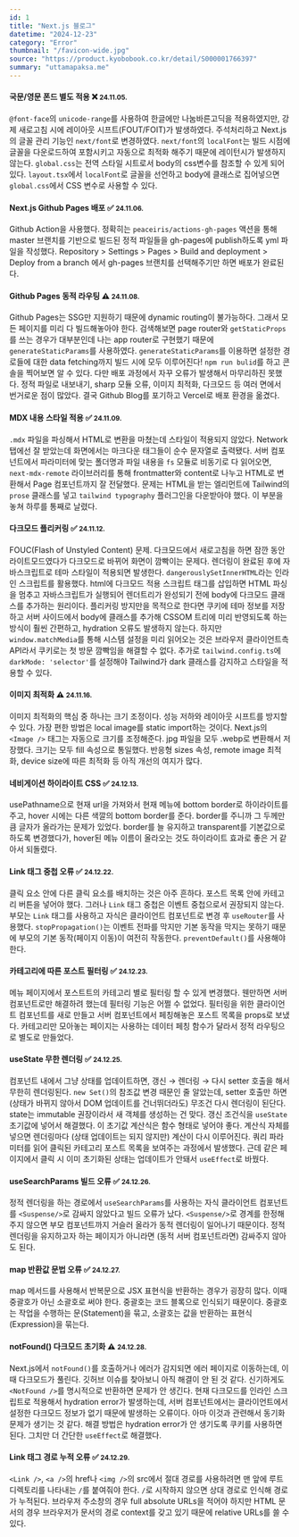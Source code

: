 ```yaml
---
id: 1
title: "Next.js 블로그"
datetime: "2024-12-23"
category: "Error"
thumbnail: "/favicon-wide.jpg"
source: "https://product.kyobobook.co.kr/detail/S000001766397"
summary: "uttamapaksa.me"
---
```


#### 국문/영문 폰드 별도 적용 ❌ <small className="text-gray-500">24.11.05.</small>
`@font-face`의 `unicode-range`를 사용하여 한글에만 나눔바른고딕을 적용하였지만, 강제 새로고침 시에 레이아웃 시프트(FOUT/FOIT)가 발생하였다. 주석처리하고 Next.js의 글꼴 관리 기능인 `next/font`로 변경하였다. `next/font`의 `localFont`는 빌드 시점에 글꼴을 다운로드하여 포함시키고 자동으로 최적화 해주기 때문에 레이턴시가 발생하지 않는다. `global.css`는 전역 스타일 시트로서 body의 css변수를 참조할 수 있게 되어있다. `layout.tsx`에서 `localFont`로 글꼴을 선언하고 body에 클래스로 집어넣으면 `global.css`에서 CSS 변수로 사용할 수 있다.
<br/>

#### Next.js Github Pages 배포 ✅ <small className="text-gray-500">24.11.06.</small>
Github Action을 사용했다. 정확히는 `peaceiris/actions-gh-pages` 액션을 통해 master 브랜치를 기반으로 빌드된 정적 파일들을 gh-pages에 publish하도록 yml 파일을 작성했다. Repository > Settings > Pages > Build and deployment > Deploy from a branch 에서 gh-pages 브랜치를 선택해주기만 하면 배포가 완료된다.
<br/>

#### Github Pages 동적 라우팅 ⚠️ <small className="text-gray-500">24.11.08.</small>
Github Pages는 SSG만 지원하기 때문에 dynamic routing이 불가능하다. 그래서 모든 페이지를 미리 다 빌드해놓아야 한다. 검색해보면 page router와 `getStaticProps`를 쓰는 경우가 대부분인데 나는 app router로 구현했기 때문에 `generateStaticParams`를 사용하였다. `generateStaticParams`를 이용하면 설정한 경로들에 대한 data fetching까지 빌드 시에 모두 이루어진다! `npm run bulid`를 하고 콘솔을 찍어보면 알 수 있다. 다만 배포 과정에서 자꾸 오류가 발생해서 마무리하진 못했다. 정적 파일로 내보내기, sharp 모듈 오류, 이미지 최적화, 다크모드 등 여러 면에서 번거로운 점이 많았다. 결국 Github Blog를 포기하고 Vercel로 배포 환경을 옮겼다.
<br/>

#### MDX 내용 스타일 적용 ✅ <small className="text-gray-500">24.11.09.</small>
`.mdx` 파일을 파싱해서 HTML로 변환을 마쳤는데 스타일이 적용되지 않았다. Network 탭에선 잘 받았는데 화면에서는 마크다운 태그들이 순수 문자열로 출력됐다. 서버 컴포넌트에서 파라미터에 맞는 폴더명과 파일 내용을 `fs` 모듈로 비동기로 다 읽어오면, `next-mdx-remote` 라이브러리를 통해 frontmatter와 content로 나누고 HTML로 변환해서 Page 컴포넌트까지 잘 전달했다. 문제는 HTML을 받는 엘리먼트에 Tailwind의 `prose` 클래스를 넣고 `tailwind typography` 플러그인을 다운받아야 했다. 이 부분을 놓쳐 하루를 통째로 날렸다.
<br/>

#### 다크모드 플리커링 ✅ <small className="text-gray-500">24.11.12.</small>
FOUC(Flash of Unstyled Content) 문제. 다크모드에서 새로고침을 하면 잠깐 동안 라이트모드였다가 다크모드로 바뀌어 화면이 깜빡이는 문제다. 렌더링이 완료된 후에 자바스크립트로 테마 스타일이 적용되면 발생한다. `dangerouslySetInnerHTML`라는 인라인 스크립트를 활용했다. html에 다크모드 적용 스크립트 태그를 삽입하면 HTML 파싱을 멈추고 자바스크립트가 실행되어 렌더트리가 완성되기 전에 body에 다크모드 클래스를 추가하는 원리이다. 플리커링 방지만을 목적으로 한다면 쿠키에 테마 정보를 저장하고 서버 사이드에서 body에 클래스를 추가해 CSSOM 트리에 미리 반영되도록 하는 방식이 훨씬 간편하고, hydration 오류도 발생하지 않는다. 하지만 `window.matchMedia`를 통해 시스템 설정을 미리 읽어오는 것은 브라우저 클라이언트측 API라서 쿠키로는 첫 방문 깜빡임을 해결할 수 없다. 추가로 `tailwind.config.ts`에 `darkMode: 'selector'`를 설정해야 Tailwind가 dark 클래스를 감지하고 스타일을 적용할 수 있다.
<br/>

#### 이미지 최적화 ⚠️ <small className="text-gray-500">24.11.16.</small>
이미지 최적화의 핵심 중 하나는 크기 조정이다. 성능 저하와 레이아웃 시프트를 방지할 수 있다. 가장 편한 방법은 local image를 static import하는 것이다. Next.js의 `<Image />` 태그는 자동으로 크기를 조정해준다. jpg 파일을 모두 .webp로 변환해서 저장했다. 크기는 모두 fill 속성으로 통일했다. 반응형 sizes 속성, remote image 최적화, device size에 따른 최적화 등 아직 개선의 여지가 많다.
<br/>

#### 네비게이션 하이라이트 CSS ✅ <small className="text-gray-500">24.12.13.</small>
usePathname으로 현재 url을 가져와서 현재 메뉴에 bottom border로 하이라이트를 주고, hover 시에는 다른 색깔의 bottom border를 준다. border를 주니까 그 두께만큼 글자가 올라가는 문제가 있었다. border를 늘 유지하고 transparent를 기본값으로 하도록 변경했다가, hover된 메뉴 이름이 올라오는 것도 하이라이트 효과로 좋은 거 같아서 되돌렸다. 
<br/>

#### Link 태그 중첩 오류 ✅ <small className="text-gray-500">24.12.22.</small>
클릭 요소 안에 다른 클릭 요소를 배치하는 것은 아주 흔하다. 포스트 목록 안에 카테고리 버튼을 넣어야 했다. 그러나 `Link` 태그 중첩은 이벤트 중첩으로서 권장되지 않는다. 부모는 `Link` 태그를 사용하고 자식은 클라이언트 컴포넌트로 변경 후 `useRouter`를 사용했다. `stopPropagation()`는 이벤트 전파를 막지만 기본 동작을 막지는 못하기 때문에 부모의 기본 동작(페이지 이동)이 여전히 작동한다. `preventDefault()`를 사용해야 한다.
<br/>

#### 카테고리에 따른 포스트 필터링 ✅ <small className="text-gray-500">24.12.23.</small>
메뉴 페이지에서 포스트트의 카테고리 별로 필터링 할 수 있게 변경했다. 웬만하면 서버 컴포넌트로만 해결하려 했는데 필터링 기능은 어쩔 수 없었다. 필터링을 위한 클라이언트 컴포넌트를 새로 만들고 서버 컴포넌트에서 페칭해놓은 포스트 목록을 props로 보냈다. 카테고리만 모아놓는 페이지는 사용하는 데이터 페칭 함수가 달라서 정적 라우팅으로 별도로 만들었다.
<br/>

#### useState 무한 렌더링 ✅ <small className="text-gray-500">24.12.25.</small>
컴포넌트 내에서 그냥 상태를 업데이트하면, 갱신 &rarr; 렌더링 &rarr; 다시 setter 호출을 해서 무한히 렌더링된다. `new Set()`의 참조값 변경 때문인 줄 알았는데, setter 호출만 하면 (상태가 바뀌지 않아서 DOM 업데이트를 건너뛰더라도) 무조건 다시 렌더링이 된단다. state는 immutable 권장이라서 새 객체를 생성하는 건 맞다. 갱신 조건식을 `useState` 초기값에 넣어서 해결했다. 이 초기값 계산식은 함수 형태로 넣어야 좋다. 계산식 자체를 넣으면 렌더링마다 (상태 업데이트는 되지 않지만) 계산이 다시 이루어진다. 쿼리 파라미터를 읽어 클릭된 카테고리 포스트 목록을 보여주는 과정에서 발생했다. 근데 같은 페이지에서 클릭 시 이미 초기화된 상태는 업데이트가 안돼서 `useEffect`로 바꿨다. 
<br/>

#### useSearchParams 빌드 오류 ✅ <small className="text-gray-500">24.12.26.</small>
정적 렌더링을 하는 경로에서 `useSearchParams`를 사용하는 자식 클라이언트 컴포넌트를 `<Suspense/>`로 감싸지 않았다고 빌드 오류가 났다. `<Suspense/>`로 경계를 한정해주지 않으면  부모 컴포넌트까지 거슬러 올라가 동적 렌더링이 일어나기 때문이다. 정적 렌더링을 유지하고자 하는 페이지가 아니라면 (동적 서버 컴포넌트라면) 감싸주지 않아도 된다.
<br/>

#### map 반환값 문법 오류 ✅ <small className="text-gray-500">24.12.27.</small>
map 메서드를 사용해서 반복문으로 JSX 표현식을 반환하는 경우가 굉장히 많다. 이때 중괄호가 아닌 소괄호로 써야 한다. 중괄호는 코드 블록으로 인식되기 때문이다. 중괄호는 작업을 수행하는 문(Statement)을 묶고, 소괄호는 값을 반환하는 표현식(Expression)을 묶는다.
<br/>

#### notFound() 다크모드 초기화 ⚠️ <small className="text-gray-500">24.12.28.</small>
Next.js에서 `notFound()`를 호출하거나 에러가 감지되면 에러 페이지로 이동하는데, 이때 다크모드가 풀린다. 깃허브 이슈를 찾아보니 아직 해결이 안 된 것 같다. 신기하게도 `<NotFound />`를 명시적으로 반환하면 문제가 안 생긴다. 현재 다크모드를 인라인 스크립트로 적용해서 hydration error가 발생하는데, 서버 컴포넌트에서는 클라이언트에서 설정한 다크모드 정보가 없기 때문에 발생하는 오류이다. 아마 이것과 관련해서 동기화 문제가 생기는 것 같다. 해결 방법은 hydration error가 안 생기도록 쿠키를 사용하면 된다. 그치만 더 간단한 `useEffect`로 해결했다.
<br/>

#### Link 태그 경로 누적 오류 ✅ <small className="text-gray-500">24.12.29.</small>
`<Link />`, `<a />`의 href나 `<img />`의 src에서 절대 경로를 사용하려면 맨 앞에 루트 디렉토리를 나타내는 `/`를 붙여줘야 한다. `/`로 시작하지 않으면 상대 경로로 인식해 경로가 누적된다. 브라우저 주소창의 경우 full absolute URLs을 적어야 하지만 HTML 문서의 경우 브라우저가 문서의 경로 context를 갖고 있기 때문에 relative URLs를 쓸 수 있다.
<br/>